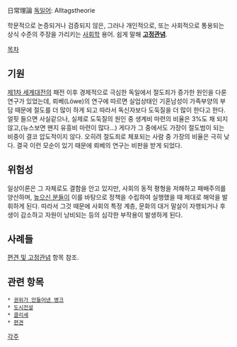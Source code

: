 日常理論
[[독일어]]: Alltagstheorie

학문적으로 논증되거나 검증되지 않은, 그러나 개인적으로, 또는 사회적으로 통용되는 상식 수준의 주장을 가리키는 [[사회학]] 용어. 쉽게 말해 '''[[고정관념]]'''.


[[목차]]

== 기원 ==
[[제1차 세계대전]]의 패전 이후 경제적으로 극심한 독일에서 절도죄가 증가한 원인을 다룬 연구가 있었는데, 뢰베(Löwe)의 연구에 따르면 실업상태인 기혼남성이 가족부양의 부담 때문에 절도를 더 많이 하게 되고 따라서 독신자보다 도둑질을 더 많이 한다고 한다.
얼핏 들으면 사실같으나, 실제로 도둑질의 원인 중 생계비 마련의 비율은 3%도 채 되지 않고,(뉴스보면 왠지 유흥비 마련이 많다...) 게다가 그 중에서도 가장이 절도범이 되는 비중이 결코 압도적이지 않다. 오히려 절도죄로 체포되는 사람 중 가장의 비율은 극히 낮다. 결국 이런 모순이 있기 때문에 뢰베의 연구는 비판을 받게 되었다.

== 위험성 ==
일상이론은 그 자체로도 결함을 안고 있지만, 사회의 동적 평형을 저해하고 패배주의를 양산하며, [[높으신 분들]]이 이를 바탕으로 정책을 수립하여 실행했을 때 제대로 해악을 발휘하게 된다. 따라서 그것 때문에 사회의 특정 계층, 문화의 대거 말살이 자행되거나 후생이 감소하고 자원이 낭비되는 등의 심각한 부작용이 발생하게 된다. 

== 사례들 ==
[[편견 및 고정관념]] 항목 참조.

== 관련 항목 ==
 * [[권위가 만들어낸 병크]]
 * [[도시전설]]
 * [[클리셰]]
 * [[편견]]


[[각주]]
